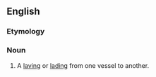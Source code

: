 ==English==

===Etymology===
{{prefix|en|trans|lavation}}

===Noun===
{{en-noun}}

# {{lb|en|obsolete|nautical}} A [[laving]] or [[lading]] from one vessel to another.